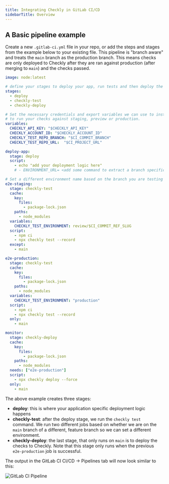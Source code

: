 ```yaml
---
title: Integrating Checkly in GitLab CI/CD
sidebarTitle: Overview
---
```


## A Basic pipeline example

Create a new `.gitlab-ci.yml` file in your repo, or add the steps and stages from the example below to your existing file.
This pipeline is "branch aware" and treats the `main` branch as the production branch. This means checks are only deployed
to Checkly after they are ran against production (after merging to `main`) and the checks passed.

```yml {title=".gitlab-ci.yml"}
image: node:latest

# define your stages to deploy your app, run tests and then deploy the tests as monitors.
stages:
  - deploy
  - checkly-test
  - checkly-deploy

# Set the necessary credentials and export variables we can use to instrument our test run. Use the ENVIRONMENT_URL
# to run your checks against staging, preview or production.
variables:
  CHECKLY_API_KEY: "$CHECKLY_API_KEY"
  CHECKLY_ACCOUNT_ID: "$CHECKLY_ACCOUNT_ID"
  CHECKLY_TEST_REPO_BRANCH: "$CI_COMMIT_BRANCH"
  CHECKLY_TEST_REPO_URL:  "$CI_PROJECT_URL"

deploy-app:
  stage: deploy
  script:
    - echo "add your deployment logic here"
    # - ENVIRONMENT_URL= <add some command to extract a branch specific url to target

# Set a different environment name based on the branch you are testing against.
e2e-staging:
  stage: checkly-test
  cache:
    key:
      files:
        - package-lock.json
    paths:
      - node_modules  
  variables:
    CHECKLY_TEST_ENVIRONMENT: review/$CI_COMMIT_REF_SLUG
  script:
    - npm ci
    - npx checkly test --record
  except:
    - main

e2e-production:
  stage: checkly-test
  cache:
    key:
      files:
        - package-lock.json
    paths:
      - node_modules  
  variables:
    CHECKLY_TEST_ENVIRONMENT: "production"
  script:
    - npm ci
    - npx checkly test --record
  only:
    - main

monitor:
  stage: checkly-deploy
  cache:
    key:
      files:
        - package-lock.json
    paths:
      - node_modules  
  needs: ["e2e-production"]
  script:
    - npx checkly deploy --force
  only:
    - main
```

The above example creates three stages:
- **deploy**: this is where your application specific deployment logic happens
- **checkly-test**: after the deploy stage, we run the `checkly test` command. We run two different jobs based on whether
we are on the `main` branch of a different, feature branch so we can set a different environment.
- **checkly-deploy**: the last stage, that only runs on `main` is to deploy the checks to Checkly. Note that this stage
only runs when the previous `e2e-production` job is successful.

The output in the GitLab CI CI/CD -> Pipelines tab will now look similar to this:

![GitLab CI Pipeline](/docs/images/cicd/gitlab_ci_pipeline.png)


